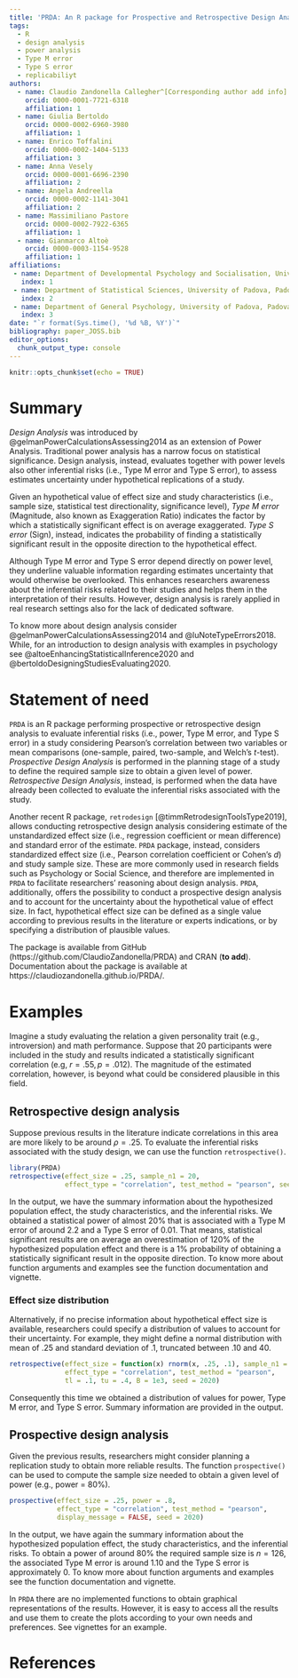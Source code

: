 ```yaml
---
title: 'PRDA: An R package for Prospective and Retrospective Design Analysis'
tags:
  - R
  - design analysis
  - power analysis
  - Type M error
  - Type S error
  - replicabiliyt
authors:
  - name: Claudio Zandonella Callegher^[Corresponding author add info]
    orcid: 0000-0001-7721-6318
    affiliation: 1
  - name: Giulia Bertoldo
    orcid: 0000-0002-6960-3980
    affiliation: 1
  - name: Enrico Toffalini
    orcid: 0000-0002-1404-5133
    affiliation: 3
  - name: Anna Vesely
    orcid: 0000-0001-6696-2390
    affiliation: 2
  - name: Angela Andreella
    orcid: 0000-0002-1141-3041
    affiliation: 2
  - name: Massimiliano Pastore
    orcid: 0000-0002-7922-6365
    affiliation: 1
  - name: Gianmarco Altoè
    orcid: 0000-0003-1154-9528
    affiliation: 1
affiliations:
 - name: Department of Developmental Psychology and Socialisation, University of Padova, Padova, Italy
   index: 1
 - name: Department of Statistical Sciences, University of Padova, Padova, Italy
   index: 2
 - name: Department of General Psychology, University of Padova, Padova, Italy
   index: 3
date: "`r format(Sys.time(), '%d %B, %Y')`"
bibliography: paper_JOSS.bib
editor_options: 
  chunk_output_type: console
---
```


```r
knitr::opts_chunk$set(echo = TRUE)
```


# Summary

*Design Analysis* was introduced by @gelmanPowerCalculationsAssessing2014 as an extension of Power Analysis. Traditional power analysis has a narrow focus on statistical significance. Design analysis, instead, evaluates together with power levels also other inferential risks (i.e., Type M error and Type S error), to assess estimates uncertainty under hypothetical replications of a study.

Given an hypothetical value of effect size and study characteristics (i.e., sample size, statistical test directionality, significance level),
*Type M error* (Magnitude, also known as Exaggeration Ratio) indicates the factor by which a statistically significant effect is on average exaggerated. *Type S error* (Sign), instead, indicates the probability of finding a statistically significant result in the opposite direction to the hypothetical effect.

Although Type M error and Type S error depend directly on power level, they underline valuable information regarding estimates uncertainty that would otherwise be overlooked. This enhances researchers awareness about the inferential risks related to their studies and helps them in the interpretation of their results. However, design analysis is rarely applied in real research settings also for the lack of dedicated software.

To know more about design analysis consider @gelmanPowerCalculationsAssessing2014 and @luNoteTypeErrors2018. While, for an introduction to design analysis with examples in psychology see @altoeEnhancingStatisticalInference2020 and  @bertoldoDesigningStudiesEvaluating2020.


# Statement of need 

`PRDA` is an R package performing prospective or retrospective design analysis to evaluate inferential risks (i.e., power, Type M error, and Type S error) in a study considering Pearson's correlation between two variables or mean comparisons (one-sample, paired, two-sample, and Welch's *t*-test). *Prospective Design Analysis* is performed in the planning stage of a study to define the required sample size to obtain a given level of power. *Retrospective Design Analysis*, instead, is performed when the data have already been collected to evaluate the inferential risks associated with the study.

Another recent R package, `retrodesign` [@timmRetrodesignToolsType2019], allows conducting retrospective design analysis considering estimate of the unstandardized effect size (i.e., regression coefficient or mean difference) and standard error of the estimate. `PRDA` package, instead, considers standardized effect size (i.e., Pearson correlation coefficient or Cohen's *d*) and study sample size. These are more commonly used in research fields such as Psychology or Social Science, and therefore are implemented in `PRDA` to facilitate researchers' reasoning about design analysis. `PRDA`, additionally, offers the possibility to conduct a prospective design analysis and to account for the uncertainty about the hypothetical value of effect size. In fact, hypothetical effect size can be defined as a single value according to previous results in the literature or experts indications, or by specifying a distribution of plausible values.

The package is available from GitHub (https://github.com/ClaudioZandonella/PRDA) and CRAN (**to add**). Documentation about the package is available at https://claudiozandonella.github.io/PRDA/.

# Examples

Imagine a study evaluating the relation a given personality trait (e.g., introversion) and math performance. Suppose that 20 participants were included in the study and results indicated a statistically significant correlation (e.g, $r = .55, p = .012$). The magnitude of the estimated correlation, however, is beyond what could be considered plausible in this field. 

## Retrospective design analysis

Suppose previous results in the literature indicate correlations in this area are more likely to be around $\rho = .25$. To evaluate the inferential risks associated with the study design, we can use the function `retrospective()`.

```r
library(PRDA)
retrospective(effect_size = .25, sample_n1 = 20,
              effect_type = "correlation", test_method = "pearson", seed = 2020)
```

In the output, we have the summary information about the hypothesized population effect, the study characteristics, and the inferential risks. We obtained a statistical power of almost 20% that is associated with a Type M error of around 2.2 and a Type S error of 0.01. That means, statistical significant results are on average an overestimation of 120% of the hypothesized population effect and there is a 1% probability of obtaining a statistically significant result in the opposite direction. To know more about function arguments and examples see the function documentation and vignette.

### Effect size distribution

Alternatively, if no precise information about hypothetical effect size is available, researchers could specify a distribution of values  to account for their uncertainty. For example, they might define a normal distribution with mean of .25 and standard deviation of .1, truncated between .10 and 40.

```r
retrospective(effect_size = function(x) rnorm(x, .25, .1), sample_n1 = 20,
              effect_type = "correlation", test_method = "pearson",
              tl = .1, tu = .4, B = 1e3, seed = 2020)
```

Consequently this time we obtained a distribution of values for power, Type M error, and Type S error. Summary information are provided in the output.

## Prospective design analysis

Given the previous results, researchers might consider planning a replication study to obtain more reliable results. The function `prospective()` can be used to compute the sample size needed to obtain a given level of power (e.g., power = 80%).

```r
prospective(effect_size = .25, power = .8,
            effect_type = "correlation", test_method = "pearson",
            display_message = FALSE, seed = 2020)
```

In the output, we have again the summary information about the hypothesized population effect, the study characteristics, and the inferential risks. To obtain a power of around 80% the required sample size is $n = 126$, the associated Type M error is around 1.10 and the Type S error is approximately 0. To know more about function arguments and examples see the function documentation and vignette.

In `PRDA` there are no implemented functions to obtain graphical representations of the results. However, it is easy to access all the results and use them to create the plots according to your own needs and preferences. See vignettes for an example.




# References




